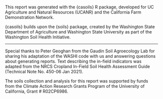 This report was generated with the {casoils} R package, developed for UC Agriculture and Natural Resources (UCANR) and the California Farm Demonstration Network.

{casoils} builds upon the {soils} package, created by the Washington State Department of Agriculture and Washington State University as part of the Washington Soil Health Initiative.

---

Special thanks to Peter Geoghan from the Gaudin Soil Agroecology Lab for sharing his adaptation of the WASHI code with us and answering questions about generating reports. Text describing the in-field indicators was adapted from the NRCS Cropland In-Field Soil Health Assessment Guide (Technical Note No. 450-06 Jan 2021).

The soils collection and analysis for this report was supported by funds from the Climate Action Research Grants Program of the University of California, Grant # R02CP6986.

